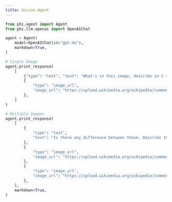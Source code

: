 ```yaml
---
title: Vision Agent
---
```


```python
from phi.agent import Agent
from phi.llm.openai import OpenAIChat

agent = Agent(
    model=OpenAIChat(id="gpt-4o"),
    markdown=True,
)

# Single Image
agent.print_response(
    [
        {"type": "text", "text": "What's in this image, describe in 1 sentence"},
        {
            "type": "image_url",
            "image_url": "https://upload.wikimedia.org/wikipedia/commons/thumb/d/dd/Gfp-wisconsin-madison-the-nature-boardwalk.jpg/2560px-Gfp-wisconsin-madison-the-nature-boardwalk.jpg",
        },
    ]
)

# Multiple Images
agent.print_response(
    [
        {
            "type": "text",
            "text": "Is there any difference between these. Describe them in 1 sentence.",
        },
        {
            "type": "image_url",
            "image_url": "https://upload.wikimedia.org/wikipedia/commons/thumb/d/dd/Gfp-wisconsin-madison-the-nature-boardwalk.jpg/2560px-Gfp-wisconsin-madison-the-nature-boardwalk.jpg",
        },
        {
            "type": "image_url",
            "image_url": "https://upload.wikimedia.org/wikipedia/commons/thumb/d/dd/Gfp-wisconsin-madison-the-nature-boardwalk.jpg/2560px-Gfp-wisconsin-madison-the-nature-boardwalk.jpg",
        },
    ],
    markdown=True,
)
```

